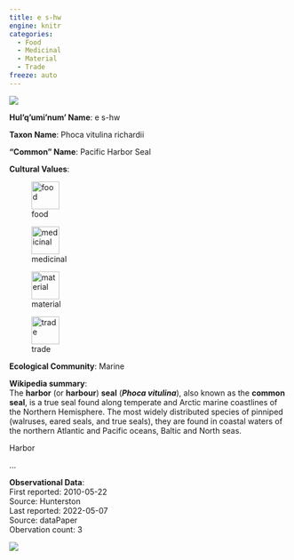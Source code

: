 ```yaml
---
title: e s-hw
engine: knitr
categories:
  - Food
  - Medicinal
  - Material
  - Trade
freeze: auto
---
```

![](https://inaturalist-open-data.s3.amazonaws.com/photos/231409105/medium.jpg){fig-alt="e s-hw - Pacific Harbor Seal"}

**Hul'q'umi'num' Name**: e s-hw



**Taxon Name**: Phoca vitulina richardii

**"Common" Name**: Pacific Harbor Seal

**Cultural Values**:  

::: {layout-nrow=1 style="width:60%"}
![food](/files/food.svg){width=50px}

![medicinal](/files/medicinal.svg){width=50px}

![material](/files/material.svg){width=50px}

![trade](/files/trade.svg){width=50px}
:::

**Ecological Community**: Marine

**Wikipedia summary**:  
The <b>harbor</b> (or <b>harbour</b>) <b>seal</b> (<i><b>Phoca vitulina</b></i>), also known as the <b>common seal</b>, is a true seal found along temperate and Arctic marine coastlines of the Northern Hemisphere. The most widely distributed species of pinniped (walruses, eared seals, and true seals), they are found in coastal waters of the northern Atlantic and Pacific oceans, Baltic and North seas.
</p><p>Harbor</p>...

**Observational Data**:   
First reported: 2010-05-22  
Source: Hunterston  
Last reported: 2022-05-07  
Source: dataPaper  
Obervation count: 3

![](community_dist.png)
